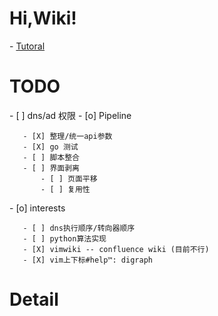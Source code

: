= Hi,Wiki! =

- [[Tutoral]]

= TODO =

- [ ] dns/ad 权限
- [o] Pipeline
    - [X] 整理/统一api参数
    - [X] go 测试
    - [ ] 脚本整合
    - [ ] 界面剥离
        - [ ] 页面平移
        - [ ] 复用性
- [o] interests
    - [ ] dns执行顺序/转向器顺序
    - [ ] python算法实现
    - [X] vimwiki -- confluence wiki (目前不行)
    - [X] vim上下标#help™: digraph


= Detail =

